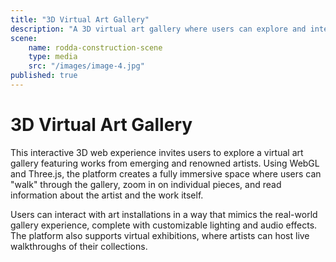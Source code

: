 ```yaml
---
title: "3D Virtual Art Gallery"
description: "A 3D virtual art gallery where users can explore and interact with artwork from various artists."
scene:
    name: rodda-construction-scene
    type: media
    src: "/images/image-4.jpg"
published: true
---
```


# 3D Virtual Art Gallery

This interactive 3D web experience invites users to explore a virtual art gallery featuring works from emerging and renowned artists. Using WebGL and Three.js, the platform creates a fully immersive space where users can "walk" through the gallery, zoom in on individual pieces, and read information about the artist and the work itself.

Users can interact with art installations in a way that mimics the real-world gallery experience, complete with customizable lighting and audio effects. The platform also supports virtual exhibitions, where artists can host live walkthroughs of their collections.
